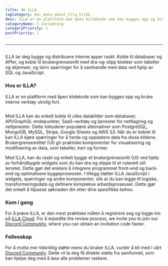 ```yaml
---
title: Om ILLA
tagCategory: doc_menu_about_illa_klikk
desc: ILLA er en plattform med åpen kildekode som kan bygges opp og bruke interne verktøy utrolig fort.
categoryName: 👋 Innledning
categoryPriority: 1
postPriority: 1
---
```


* * *

## <h2 hidden>About ILLA</h2>

ILLA lar deg bygge og distribuere interne apper raskt. Koble til databaser og APIer, og koble til brukergrensesnitt med dra-og-slipp blokker som tabeller og skjemaer, og skriv spørringer for å samhandle med data ved hjelp av SQL og JavaScript.

### Hva er ILLA?

ILLA er en plattform med åpen kildekode som kan bygges opp og bruke interne verktøy utrolig fort.

<img
  src='https://cdn.illacloud.com/official-website/img/docs/introduction/about-illa-cloud.png'
  alt=""
/>

Med ILLA kan du enkelt koble til ulike datakilder som databaser, API/GraphQL endepunkter, SaaS-verktøy og tjenester for nettlagring og nettjenester. Dette inkluderer populære alternativer som PostgreSQL, MongoDB, MySQL, Stripe, Google Sheets og AWS S3. Når du er koblet til kan ILLA kjøre spørringer for å hente og oppdatere data fra disse kildene. Brukergrensesnittet (UI) gir praktiske komponenter for visualisering og modifisering av data, som tabeller, kart og former.

Med ILLA, kan du raskt og enkelt bygge et brukergrensesnitt (UI) ved hjelp av forhåndbygde widgets som du kan dra og slippe til et rutenett stil lerretet. Dette gjør det enklere å integrere programmet front-end og back-end og optimalisere byggeprosessen. I tillegg støtter ILLA JavaScript i widgets, spørringer og andre komponenter, slik at du kan legge til logiske, transformeringsdata og definere komplekse arbeidsprosesser. Dette gjør det enkelt å tilpasse søknaden din etter dine spesifikke behov.

### Kom i gang

For å prøve ILLA, er den mest praktiske måten å registrere seg og logge inn på [ILLA Cloud](https://cloud.illacloud.com/). 
For å expedite the review process, we invite you to join our [Discord Community](https://discord.gg/illacloud), where you can obtain an invitation code faster.

### Fellesskap

For å motta mer tidsriktig støtte mens du bruker ILLA, vurder å bli med i vårt [Discord Community](https://discord.gg/illacloud). Dette vil la deg få direkte støtte fra samfunnet, som kan hjelpe deg med å løse alle problemer raskere. 
